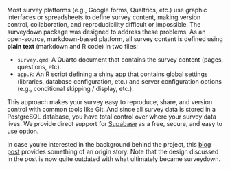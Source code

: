 Most survey platforms (e.g., Google forms, Qualtrics, etc.) use graphic interfaces or spreadsheets to define survey content, making version control, collaboration, and reproducibility difficult or impossible. The surveydown package was designed to address these problems. As an open-source, markdown-based platform, all survey content is defined using **plain text** (markdown and R code) in two files:

- `survey.qmd`: A Quarto document that contains the survey content (pages, questions, etc).
- `app.R`: An R script defining a shiny app that contains global settings (libraries, database configuration, etc.) and server configuration options (e.g., conditional skipping / display, etc.).

This approach makes your survey easy to reproduce, share, and version control with common tools like Git. And since all survey data is stored in a PostgreSQL database, you have total control over where your survey data lives. We provide direct support for [Supabase](https://supabase.com/) as a free, secure, and easy to use option.

In case you're interested in the background behind the project, this [blog post](https://www.jhelvy.com/blog/2023-04-06-markdown-surveys/) provides something of an origin story. Note that the design discussed in the post is now quite outdated with what ultimately became surveydown.
